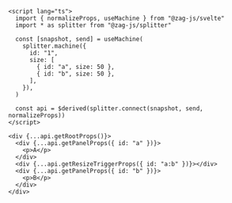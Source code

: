 ```svelte
<script lang="ts">
  import { normalizeProps, useMachine } from "@zag-js/svelte"
  import * as splitter from "@zag-js/splitter"

  const [snapshot, send] = useMachine(
    splitter.machine({
      id: "1",
      size: [
        { id: "a", size: 50 },
        { id: "b", size: 50 },
      ],
    }),
  )

  const api = $derived(splitter.connect(snapshot, send, normalizeProps))
</script>

<div {...api.getRootProps()}>
  <div {...api.getPanelProps({ id: "a" })}>
    <p>A</p>
  </div>
  <div {...api.getResizeTriggerProps({ id: "a:b" })}></div>
  <div {...api.getPanelProps({ id: "b" })}>
    <p>B</p>
  </div>
</div>
```
